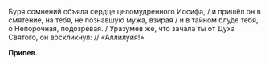 Буря сомнений объяла сердце целомудренного Иосифа, / и пришёл он в смятение, на тебя, не познавшую мужа, взирая / и в тайном блу́де тебя, о Непорочная, подозревая. / Уразумев же, что зачала́ ты от Духа Святого, он воскликнул: // «Аллилуия!»

**Припев.**
